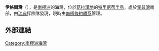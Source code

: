 {{coord|63|24|S|57|0|W|source:GNIS|display=title}}

'''伊格爾灣'''（{{lang-sv|Aguila, caleta}}），是[[南極洲|南極洲]]的海灣，位於[[葛拉漢地|葛拉漢地]]的[[特里尼蒂半島|特里尼蒂半島]]，處於[[霍普灣|霍普灣]]南部，由[[瑞典|瑞典]]探險隊發現，現時由[[南極條約體系|南極條約體系]]管理。

==外部連結==
{{cite gnis | type = antarid | id = 4238| name = Eagle Cove | accessdate = 2012-02-22}}

{{Antarctica-geo-stub}}
[[Category:南極洲海灣|Category:南極洲海灣]]
